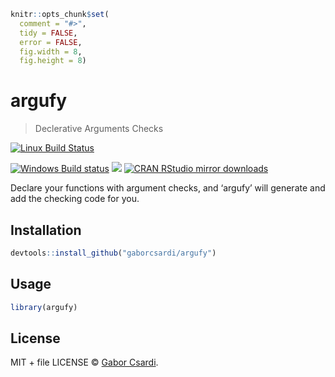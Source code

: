 
```r
knitr::opts_chunk$set(
  comment = "#>",
  tidy = FALSE,
  error = FALSE,
  fig.width = 8,
  fig.height = 8)
```

# argufy

> Declerative Arguments Checks

[![Linux Build Status](https://travis-ci.org/gaborcsardi/argufy.svg?branch=master)](https://travis-ci.org/gaborcsardi/argufy)

[![Windows Build status](https://ci.appveyor.com/api/projects/status/github/gaborcsardi/argufy?svg=true)](https://ci.appveyor.com/project/gaborcsardi/argufy)
[![](http://www.r-pkg.org/badges/version/argufy)](http://www.r-pkg.org/pkg/argufy)
[![CRAN RStudio mirror downloads](http://cranlogs.r-pkg.org/badges/argufy)](http://www.r-pkg.org/pkg/argufy)


Declare your functions with argument checks, and 'argufy' will generate and add the checking code for you.

## Installation

```r
devtools::install_github("gaborcsardi/argufy")
```

## Usage

```r
library(argufy)
```

## License

MIT + file LICENSE © [Gabor Csardi](https://github.com/gaborcsardi).
